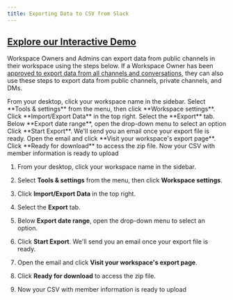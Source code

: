 ```yaml
---
title: Exporting Data to CSV from Slack
---
```


[Explore our Interactive Demo](https://intros-ai.navattic.com/6j7f002p)
-----------------------------------------------------------

Workspace Owners and Admins can export data from public channels in their workspace using the steps below. If a Workspace Owner has been [approved to export data from all channels and conversations](https://slack.com/help/articles/1500001548241-Request-to-export-all-conversations), they can also use these steps to export data from public channels, private channels, and DMs.

<Steps>
  <Step title="1">
    From your desktop, click your workspace name in the sidebar.
  </Step>
  <Step title="2">
    Select **Tools & settings** from the menu, then click **Workspace settings**.
  </Step>
  <Step title="3">
    Click **Import/Export Data** in the top right.
  </Step>
  <Step title="4">
    Select the **Export** tab.
  </Step>
  <Step title="5">
    Below **Export date range**, open the drop-down menu to select an option
  </Step>
  <Step title="6">
    Click **Start Export**. We'll send you an email once your export file is ready.
  </Step>
   <Step title="7">
    Open the email and click **Visit your workspace's export page**.
  </Step>
   <Step title="8">
    Click **Ready for download** to access the zip file.
  </Step>
   <Step title="9">
    Now your CSV with member information is ready to upload
  </Step>
</Steps>

1.  From your desktop, click your workspace name in the sidebar.
    
2.  Select **Tools & settings** from the menu, then click **Workspace settings**.
    
3.  Click **Import/Export Data** in the top right.
    
4.  Select the **Export** tab.
    
5.  Below **Export date range**, open the drop-down menu to select an option.
    
6.  Click **Start Export**. We'll send you an email once your export file is ready.
    
7.  Open the email and click **Visit your workspace's export page**.
    
8.  Click **Ready for download** to access the zip file.
    
9.  Now your CSV with member information is ready to upload
